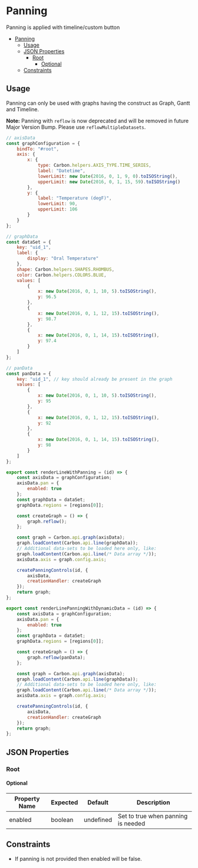 # Panning

Panning is applied with timeline/custom button

-   [Panning](#panning)
    -   [Usage](#usage)
    -   [JSON Properties](#json-properties)
        -   [Root](#root)
            -   [Optional](#optional)
    -   [Constraints](#constraints)

## Usage

Panning can only be used with graphs having the construct as Graph, Gantt and Timeline.

**Note:** Panning with `reflow` is now deprecated and will be removed in future Major Version Bump. Please use `reflowMultipleDatasets`.

```jsx
// axisData
const graphConfiguration = {
    bindTo: "#root",
    axis: {
        x: {
            type: Carbon.helpers.AXIS_TYPE.TIME_SERIES,
            label: "Datetime",
            lowerLimit: new Date(2016, 0, 1, 9, 0).toISOString(),
            upperLimit: new Date(2016, 0, 1, 15, 59).toISOString()
        },
        y: {
            label: "Temperature (degF)",
            lowerLimit: 90,
            upperLimit: 106
        }
    }
};
```

```jsx
// graphData
const dataSet = {
    key: "uid_1",
    label: {
        display: "Oral Temperature"
    },
    shape: Carbon.helpers.SHAPES.RHOMBUS,
    color: Carbon.helpers.COLORS.BLUE,
    values: [
        {
            x: new Date(2016, 0, 1, 10, 5).toISOString(),
            y: 96.5
        },
        {
            x: new Date(2016, 0, 1, 12, 15).toISOString(),
            y: 98.7
        },
        {
            x: new Date(2016, 0, 1, 14, 15).toISOString(),
            y: 97.4
        }
    ]
};
```

```jsx
// panData
const panData = {
    key: "uid_1", // key should already be present in the graph
    values: [
        {
            x: new Date(2016, 0, 1, 10, 5).toISOString(),
            y: 95
        },
        {
            x: new Date(2016, 0, 1, 12, 15).toISOString(),
            y: 92
        },
        {
            x: new Date(2016, 0, 1, 14, 15).toISOString(),
            y: 98
        }
    ]
};
```

```javascript
export const renderLineWithPanning = (id) => {
    const axisData = graphConfiguration;
    axisData.pan = {
        enabled: true
    };
    const graphData = dataSet;
    graphData.regions = [regions[0]];

    const createGraph = () => {
        graph.reflow();
    };

    const graph = Carbon.api.graph(axisData);
    graph.loadContent(Carbon.api.line(graphData));
    // Additional data-sets to be loaded here only, like:
    graph.loadContent(Carbon.api.line(/* Data array */));
    axisData.axis = graph.config.axis;

    createPanningControls(id, {
        axisData,
        creationHandler: createGraph
    });
    return graph;
};
```

```javascript
export const renderLinePanningWithDynamicData = (id) => {
    const axisData = graphConfiguration;
    axisData.pan = {
        enabled: true
    };
    const graphData = dataSet;
    graphData.regions = [regions[0]];

    const createGraph = () => {
        graph.reflow(panData);
    };

    const graph = Carbon.api.graph(axisData);
    graph.loadContent(Carbon.api.line(graphData));
    // Additional data-sets to be loaded here only, like:
    graph.loadContent(Carbon.api.line(/* Data array */));
    axisData.axis = graph.config.axis;

    createPanningControls(id, {
        axisData,
        creationHandler: createGraph
    });
    return graph;
};
```

## JSON Properties

### Root

#### Optional

| Property Name | Expected | Default   | Description                        |
| ------------- | -------- | --------- | ---------------------------------- |
| enabled       | boolean  | undefined | Set to true when panning is needed |

## Constraints

-   If panning is not provided then enabled will be false.
